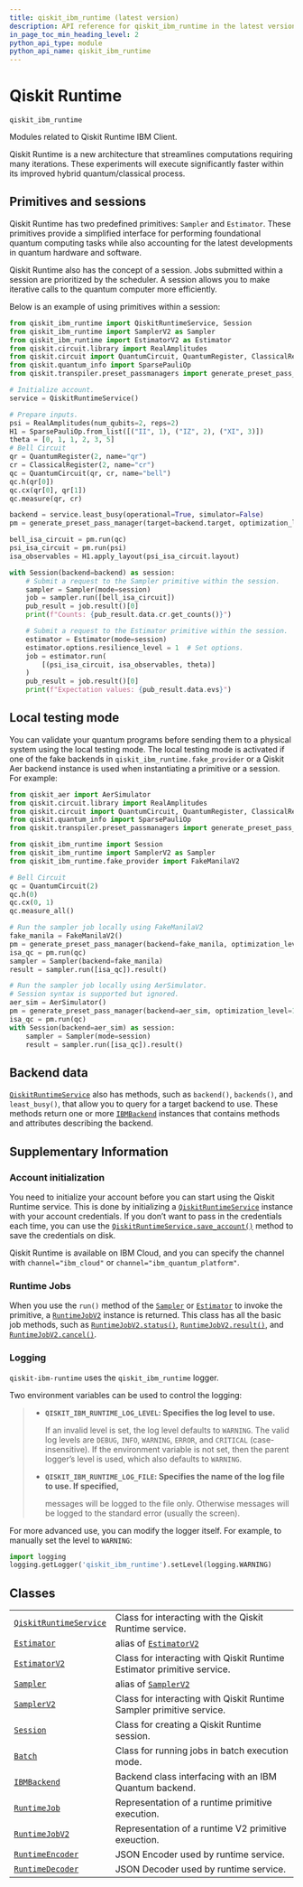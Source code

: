 ```yaml
---
title: qiskit_ibm_runtime (latest version)
description: API reference for qiskit_ibm_runtime in the latest version of qiskit-ibm-runtime
in_page_toc_min_heading_level: 2
python_api_type: module
python_api_name: qiskit_ibm_runtime
---
```


<span id="qiskit-runtime-qiskit-ibm-runtime" />

<span id="module-qiskit_ibm_runtime" />

# Qiskit Runtime

`qiskit_ibm_runtime`

Modules related to Qiskit Runtime IBM Client.

Qiskit Runtime is a new architecture that streamlines computations requiring many iterations. These experiments will execute significantly faster within its improved hybrid quantum/classical process.

## Primitives and sessions

Qiskit Runtime has two predefined primitives: `Sampler` and `Estimator`. These primitives provide a simplified interface for performing foundational quantum computing tasks while also accounting for the latest developments in quantum hardware and software.

Qiskit Runtime also has the concept of a session. Jobs submitted within a session are prioritized by the scheduler. A session allows you to make iterative calls to the quantum computer more efficiently.

Below is an example of using primitives within a session:

```python
from qiskit_ibm_runtime import QiskitRuntimeService, Session
from qiskit_ibm_runtime import SamplerV2 as Sampler
from qiskit_ibm_runtime import EstimatorV2 as Estimator
from qiskit.circuit.library import RealAmplitudes
from qiskit.circuit import QuantumCircuit, QuantumRegister, ClassicalRegister
from qiskit.quantum_info import SparsePauliOp
from qiskit.transpiler.preset_passmanagers import generate_preset_pass_manager

# Initialize account.
service = QiskitRuntimeService()

# Prepare inputs.
psi = RealAmplitudes(num_qubits=2, reps=2)
H1 = SparsePauliOp.from_list([("II", 1), ("IZ", 2), ("XI", 3)])
theta = [0, 1, 1, 2, 3, 5]
# Bell Circuit
qr = QuantumRegister(2, name="qr")
cr = ClassicalRegister(2, name="cr")
qc = QuantumCircuit(qr, cr, name="bell")
qc.h(qr[0])
qc.cx(qr[0], qr[1])
qc.measure(qr, cr)

backend = service.least_busy(operational=True, simulator=False)
pm = generate_preset_pass_manager(target=backend.target, optimization_level=1)

bell_isa_circuit = pm.run(qc)
psi_isa_circuit = pm.run(psi)
isa_observables = H1.apply_layout(psi_isa_circuit.layout)

with Session(backend=backend) as session:
    # Submit a request to the Sampler primitive within the session.
    sampler = Sampler(mode=session)
    job = sampler.run([bell_isa_circuit])
    pub_result = job.result()[0]
    print(f"Counts: {pub_result.data.cr.get_counts()}")

    # Submit a request to the Estimator primitive within the session.
    estimator = Estimator(mode=session)
    estimator.options.resilience_level = 1  # Set options.
    job = estimator.run(
        [(psi_isa_circuit, isa_observables, theta)]
    )
    pub_result = job.result()[0]
    print(f"Expectation values: {pub_result.data.evs}")
```

## Local testing mode

You can validate your quantum programs before sending them to a physical system using the local testing mode. The local testing mode is activated if one of the fake backends in `qiskit_ibm_runtime.fake_provider` or a Qiskit Aer backend instance is used when instantiating a primitive or a session. For example:

```python
from qiskit_aer import AerSimulator
from qiskit.circuit.library import RealAmplitudes
from qiskit.circuit import QuantumCircuit, QuantumRegister, ClassicalRegister
from qiskit.quantum_info import SparsePauliOp
from qiskit.transpiler.preset_passmanagers import generate_preset_pass_manager

from qiskit_ibm_runtime import Session
from qiskit_ibm_runtime import SamplerV2 as Sampler
from qiskit_ibm_runtime.fake_provider import FakeManilaV2

# Bell Circuit
qc = QuantumCircuit(2)
qc.h(0)
qc.cx(0, 1)
qc.measure_all()

# Run the sampler job locally using FakeManilaV2
fake_manila = FakeManilaV2()
pm = generate_preset_pass_manager(backend=fake_manila, optimization_level=1)
isa_qc = pm.run(qc)
sampler = Sampler(backend=fake_manila)
result = sampler.run([isa_qc]).result()

# Run the sampler job locally using AerSimulator.
# Session syntax is supported but ignored.
aer_sim = AerSimulator()
pm = generate_preset_pass_manager(backend=aer_sim, optimization_level=1)
isa_qc = pm.run(qc)
with Session(backend=aer_sim) as session:
    sampler = Sampler(mode=session)
    result = sampler.run([isa_qc]).result()
```

## Backend data

[`QiskitRuntimeService`](qiskit-runtime-service "qiskit_ibm_runtime.QiskitRuntimeService") also has methods, such as `backend()`, `backends()`, and `least_busy()`, that allow you to query for a target backend to use. These methods return one or more [`IBMBackend`](ibm-backend "qiskit_ibm_runtime.IBMBackend") instances that contains methods and attributes describing the backend.

## Supplementary Information

### Account initialization

You need to initialize your account before you can start using the Qiskit Runtime service. This is done by initializing a [`QiskitRuntimeService`](qiskit-runtime-service "qiskit_ibm_runtime.QiskitRuntimeService") instance with your account credentials. If you don’t want to pass in the credentials each time, you can use the [`QiskitRuntimeService.save_account()`](qiskit-runtime-service#save_account "qiskit_ibm_runtime.QiskitRuntimeService.save_account") method to save the credentials on disk.

Qiskit Runtime is available on IBM Cloud, and you can specify the channel with `channel="ibm_cloud"` or `channel="ibm_quantum_platform"`.

### Runtime Jobs

When you use the `run()` method of the [`Sampler`](sampler "qiskit_ibm_runtime.Sampler") or [`Estimator`](estimator "qiskit_ibm_runtime.Estimator") to invoke the primitive, a [`RuntimeJobV2`](runtime-job-v2 "qiskit_ibm_runtime.RuntimeJobV2") instance is returned. This class has all the basic job methods, such as [`RuntimeJobV2.status()`](runtime-job-v2#status "qiskit_ibm_runtime.RuntimeJobV2.status"), [`RuntimeJobV2.result()`](runtime-job-v2#result "qiskit_ibm_runtime.RuntimeJobV2.result"), and [`RuntimeJobV2.cancel()`](runtime-job-v2#cancel "qiskit_ibm_runtime.RuntimeJobV2.cancel").

### Logging

`qiskit-ibm-runtime` uses the `qiskit_ibm_runtime` logger.

Two environment variables can be used to control the logging:

> *   **`QISKIT_IBM_RUNTIME_LOG_LEVEL`: Specifies the log level to use.**
>
>     If an invalid level is set, the log level defaults to `WARNING`. The valid log levels are `DEBUG`, `INFO`, `WARNING`, `ERROR`, and `CRITICAL` (case-insensitive). If the environment variable is not set, then the parent logger’s level is used, which also defaults to `WARNING`.
>
> *   **`QISKIT_IBM_RUNTIME_LOG_FILE`: Specifies the name of the log file to use. If specified,**
>
>     messages will be logged to the file only. Otherwise messages will be logged to the standard error (usually the screen).

For more advanced use, you can modify the logger itself. For example, to manually set the level to `WARNING`:

```python
import logging
logging.getLogger('qiskit_ibm_runtime').setLevel(logging.WARNING)
```

## Classes

|                                                                                            |                                                                                   |
| ------------------------------------------------------------------------------------------ | --------------------------------------------------------------------------------- |
| [`QiskitRuntimeService`](qiskit-runtime-service "qiskit_ibm_runtime.QiskitRuntimeService") | Class for interacting with the Qiskit Runtime service.                            |
| [`Estimator`](estimator "qiskit_ibm_runtime.Estimator")                                    | alias of [`EstimatorV2`](estimator-v2 "qiskit_ibm_runtime.estimator.EstimatorV2") |
| [`EstimatorV2`](estimator-v2 "qiskit_ibm_runtime.EstimatorV2")                             | Class for interacting with Qiskit Runtime Estimator primitive service.            |
| [`Sampler`](sampler "qiskit_ibm_runtime.Sampler")                                          | alias of [`SamplerV2`](sampler-v2 "qiskit_ibm_runtime.sampler.SamplerV2")         |
| [`SamplerV2`](sampler-v2 "qiskit_ibm_runtime.SamplerV2")                                   | Class for interacting with Qiskit Runtime Sampler primitive service.              |
| [`Session`](session "qiskit_ibm_runtime.Session")                                          | Class for creating a Qiskit Runtime session.                                      |
| [`Batch`](batch "qiskit_ibm_runtime.Batch")                                                | Class for running jobs in batch execution mode.                                   |
| [`IBMBackend`](ibm-backend "qiskit_ibm_runtime.IBMBackend")                                | Backend class interfacing with an IBM Quantum backend.                            |
| [`RuntimeJob`](runtime-job "qiskit_ibm_runtime.RuntimeJob")                                | Representation of a runtime primitive execution.                                  |
| [`RuntimeJobV2`](runtime-job-v2 "qiskit_ibm_runtime.RuntimeJobV2")                         | Representation of a runtime V2 primitive exeuction.                               |
| [`RuntimeEncoder`](runtime-encoder "qiskit_ibm_runtime.RuntimeEncoder")                    | JSON Encoder used by runtime service.                                             |
| [`RuntimeDecoder`](runtime-decoder "qiskit_ibm_runtime.RuntimeDecoder")                    | JSON Decoder used by runtime service.                                             |

